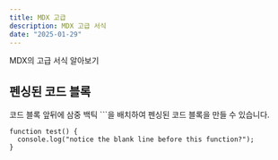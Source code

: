 ```yaml
---
title: MDX 고급
description: MDX 고급 서식
date: "2025-01-29"
---
```

MDX의 고급 서식 알아보기

## 펜싱된 코드 블록
코드 블록 앞뒤에 삼중 백틱 ```을 배치하여 펜싱된 코드 블록을 만들 수 있습니다.

```
function test() {
  console.log("notice the blank line before this function?");
}
```
